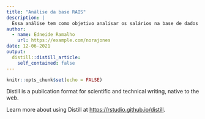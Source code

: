 ```yaml
---
title: "Análise da base RAIS"
description: |
  Essa análise tem como objetivo analisar os salários na base de dados RAIS.
author:
  - name: Edneide Ramalho
    url: https://example.com/norajones
date: 12-06-2021
output:
  distill::distill_article:
    self_contained: false
---
```



```r
knitr::opts_chunk$set(echo = FALSE)
```

Distill is a publication format for scientific and technical writing, native to the web.

Learn more about using Distill at <https://rstudio.github.io/distill>.


